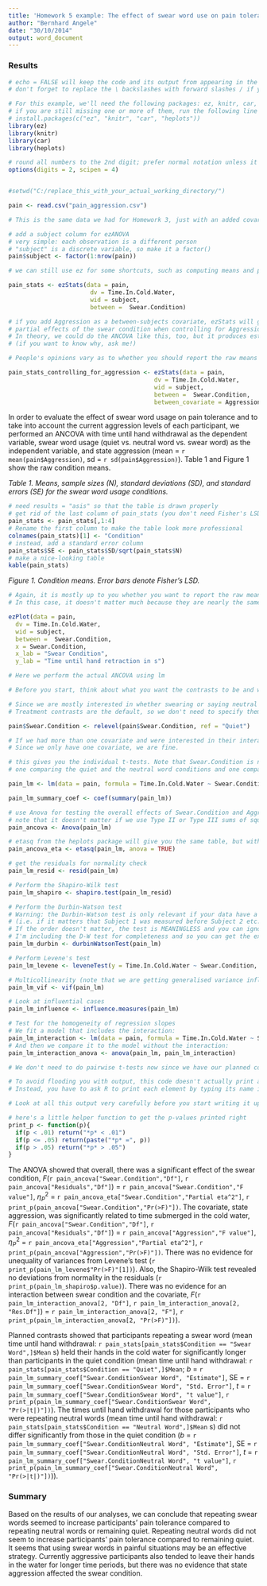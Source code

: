 ```yaml
---
title: 'Homework 5 example: The effect of swear word use on pain tolerance'
author: "Bernhard Angele"
date: "30/10/2014"
output: word_document
---
```


### Results



```r
# echo = FALSE will keep the code and its output from appearing in the final document.
# don't forget to replace the \ backslashes with forward slashes / if you're on Windows

# For this example, we'll need the following packages: ez, knitr, car, and heplots
# if you are still missing one or more of them, run the following line (without the #):
# install.packages(c("ez", "knitr", "car", "heplots"))
library(ez)
library(knitr)
library(car)
library(heplots)

# round all numbers to the 2nd digit; prefer normal notation unless it is more than 4 digits longer than the scientific (e.g. 2.4e-02) notation
options(digits = 2, scipen = 4)


#setwd("C:/replace_this_with_your_actual_working_directory/")

pain <- read.csv("pain_aggression.csv")

# This is the same data we had for Homework 3, just with an added covariate.

# add a subject column for ezANOVA
# very simple: each observation is a different person
# "subject" is a discrete variable, so make it a factor()
pain$subject <- factor(1:nrow(pain))

# we can still use ez for some shortcuts, such as computing means and plotting them

pain_stats <- ezStats(data = pain, 
                       dv = Time.In.Cold.Water, 
                       wid = subject, 
                       between =  Swear.Condition)

# if you add Aggression as a between-subjects covariate, ezStats will give you the 
# partial effects of the swear condition when controlling for Aggression
# In theory, we could do the ANCOVA like this, too, but it produces estimates that are slightly off
# (if you want to know why, ask me!)

# People's opinions vary as to whether you should report the raw means or the partial effect means. I would always report the raw means unless the partial means are radically different.

pain_stats_controlling_for_aggression <- ezStats(data = pain, 
                                         dv = Time.In.Cold.Water, 
                                         wid = subject, 
                                         between =  Swear.Condition,
                                         between_covariate = Aggression)
```

In order to evaluate the effect of swear word usage on pain tolerance and to take into account the current aggression levels of each participant, we performed an ANCOVA with time until hand withdrawal as the dependent variable, swear word usage (quiet vs. neutral word vs. swear word) as the independent variable, and state aggression (mean = `r mean(pain$Aggression)`, sd = `r sd(pain$Aggression)`). Table 1 and Figure 1 show the raw condition means.

*Table 1. Means, sample sizes (N), standard deviations (SD), and standard errors (SE) for the swear word usage conditions.*
```r
# need results = "asis" so that the table is drawn properly
# get rid of the last column of pain_stats (you don't need Fisher's LSD in a results section)
pain_stats <- pain_stats[,1:4]
# Rename the first column to make the table look more professional
colnames(pain_stats)[1] <- "Condition"
# instead, add a standard error column
pain_stats$SE <- pain_stats$SD/sqrt(pain_stats$N)
# make a nice-looking table  
kable(pain_stats)
```

*Figure 1. Condition means. Error bars denote Fisher's LSD.*

```r
# Again, it is mostly up to you whether you want to report the raw means or the partial effects in this plot.
# In this case, it doesn't matter much because they are nearly the same.

ezPlot(data = pain, 
  dv = Time.In.Cold.Water, 
  wid = subject, 
  between =  Swear.Condition,
  x = Swear.Condition,
  x_lab = "Swear Condition",
  y_lab = "Time until hand retraction in s")
```

```r
# Here we perform the actual ANCOVA using lm

# Before you start, think about what you want the contrasts to be and which conditions you want to compare. Note that the number of comparisons you can make is limited (more about that in Class 6)

# Since we are mostly interested in whether swearing or saying neutral words is better than remaining quiet, we can use treatment (simple) contrasts here, comparing each factor level to our chosen baseline (i.e. the quiet condition)
# Treatment contrasts are the default, so we don't need to specify them, but we do need to make sure that "Quiet" is the baseline level for Swear.Condition

pain$Swear.Condition <- relevel(pain$Swear.Condition, ref = "Quiet")

# If we had more than one covariate and were interested in their interaction, we would need to center them here using scale(x, scale = FALSE)
# Since we only have one covariate, we are fine.

# this gives you the individual t-tests. Note that Swear.Condition is now split into two contrasts,
# one comparing the quiet and the neutral word conditions and one comparing the quiet and the swear word conditions

pain_lm <- lm(data = pain, formula = Time.In.Cold.Water ~ Swear.Condition + Aggression)

pain_lm_summary_coef <- coef(summary(pain_lm))

# use Anova for testing the overall effects of Swear.Condition and Aggression
# note that it doesn't matter if we use Type II or Type III sums of squares here, since we don't have an interaction
pain_ancova <- Anova(pain_lm)

# etasq from the heplots package will give you the same table, but with effect size estimates
pain_ancova_eta <- etasq(pain_lm, anova = TRUE)

# get the residuals for normality check
pain_lm_resid <- resid(pain_lm)

# Perform the Shapiro-Wilk test
pain_lm_shapiro <- shapiro.test(pain_lm_resid)

# Perform the Durbin-Watson test
# Warning: the Durbin-Watson test is only relevant if your data have a natural order 
# (i.e. if it matters that Subject 1 was measured before Subject 2 etc. 
# If the order doesn't matter, the test is MEANINGLESS and you can ignore these results. 
# I'm including the D-W test for completeness and so you can get the exact equivalent of the SPSS output.)
pain_lm_durbin <- durbinWatsonTest(pain_lm)

# Perform Levene's test
pain_lm_levene <- leveneTest(y = Time.In.Cold.Water ~ Swear.Condition, data = pain)

# Multicollinearity (note that we are getting generalised variance inflation factors instead of the usual ones here, but that's perfectly fine -- they are interpretable just like the ordinary ones)
pain_lm_vif <- vif(pain_lm)

# Look at influential cases
pain_lm_influence <- influence.measures(pain_lm)

# Test for the homogeneity of regression slopes
# We fit a model that includes the interaction:
pain_lm_interaction <- lm(data = pain, formula = Time.In.Cold.Water ~ Swear.Condition * Aggression)
# And then we compare it to the model without the interaction:
pain_lm_interaction_anova <- anova(pain_lm, pain_lm_interaction)

# We don't need to do pairwise t-tests now since we have our planned contrasts in the lm summary

# To avoid flooding you with output, this code doesn't actually print any of the results to the Console when you first run it
# Instead, you have to ask R to print each element by typing its name in the Console, e.g. pain_lm_summary_coef

# Look at all this output very carefully before you start writing it up, especially if you are using R Markdown!

# here's a little helper function to get the p-values printed right
print_p <- function(p){
  if(p < .01) return("*p* < .01")
  if(p <= .05) return(paste("*p* =", p))
  if(p > .05) return("*p* > .05")
}
```

The ANOVA showed that overall, there was a significant effect of the swear condition, *F*(`r pain_ancova["Swear.Condition","Df"]`, `r pain_ancova["Residuals","Df"]`) = `r pain_ancova["Swear.Condition","F value"]`, $\eta_P^2$ = `r pain_ancova_eta["Swear.Condition","Partial eta^2"]`, `r print_p(pain_ancova["Swear.Condition","Pr(>F)"])`. The covariate, state aggression, was significantly related to time submerged in the cold water, *F*(`r pain_ancova["Swear.Condition","Df"]`, `r pain_ancova["Residuals","Df"]`) = `r pain_ancova["Aggression","F value"]`, $\eta_P^2$ = `r pain_ancova_eta["Aggression","Partial eta^2"]`, `r print_p(pain_ancova["Aggression","Pr(>F)"])`. There was no evidence for unequality of variances from Levene's test (`r print_p(pain_lm_levene$"Pr(>F)"[1])`). Also, the Shapiro-Wilk test revealed no deviations from normality in the residuals (`r print_p(pain_lm_shapiro$p.value)`). There was no evidence for an interaction between swear condition and the covariate, *F*(`r pain_lm_interaction_anova[2, "Df"]`, `r pain_lm_interaction_anova[2, "Res.Df"]`) = `r pain_lm_interaction_anova[2, "F"]`, `r print_p(pain_lm_interaction_anova[2, "Pr(>F)"])`).

Planned contrasts showed that participants repeating a swear word (mean time until hand withdrawal: `r pain_stats[pain_stats$Condition == "Swear Word",]$Mean` s) held their hands in the cold water for significantly longer than participants in the quiet condition (mean time until hand withdrawal: `r pain_stats[pain_stats$Condition == "Quiet",]$Mean`; *b* = `r pain_lm_summary_coef["Swear.ConditionSwear Word", "Estimate"]`, SE = `r pain_lm_summary_coef["Swear.ConditionSwear Word", "Std. Error"]`, *t* = `r pain_lm_summary_coef["Swear.ConditionSwear Word", "t value"]`, `r print_p(pain_lm_summary_coef["Swear.ConditionSwear Word", "Pr(>|t|)"])`).  The times until hand withdrawal for those participants who were repeating neutral words (mean time until hand withdrawal: `r pain_stats[pain_stats$Condition == "Neutral Word",]$Mean` s) did not differ significantly from those in the quiet condition (*b* = `r pain_lm_summary_coef["Swear.ConditionNeutral Word", "Estimate"]`, SE = `r pain_lm_summary_coef["Swear.ConditionNeutral Word", "Std. Error"]`, *t* = `r pain_lm_summary_coef["Swear.ConditionNeutral Word", "t value"]`, `r print_p(pain_lm_summary_coef["Swear.ConditionNeutral Word", "Pr(>|t|)"])`)).

### Summary

Based on the results of our analyses, we can conclude that repeating swear words seemed to increase participants' pain tolerance compared to repeating neutral words or remaining quiet. Repeating neutral words did not seem to increase participants' pain tolerance compared to remaining quiet. It seems that using swear words in painful situations may be an effective strategy. Currently aggressive participants also tended to leave their hands in the water for longer time periods, but there was no evidence that state aggression affected the swear condition.